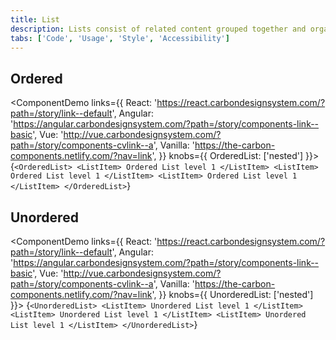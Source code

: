 ```yaml
---
title: List
description: Lists consist of related content grouped together and organized vertically.
tabs: ['Code', 'Usage', 'Style', 'Accessibility']
---
```


## Ordered

<ComponentDemo
  links={{
    React: 'https://react.carbondesignsystem.com/?path=/story/link--default',
    Angular:
      'https://angular.carbondesignsystem.com/?path=/story/components-link--basic',
    Vue: 'http://vue.carbondesignsystem.com/?path=/story/components-cvlink--a',
    Vanilla: 'https://the-carbon-components.netlify.com/?nav=link',
  }}
  knobs={{ OrderedList: ['nested'] }}>
  {`
  <OrderedList>
    <ListItem>
      Ordered List level 1
    </ListItem>
    <ListItem>
      Ordered List level 1
    </ListItem>
    <ListItem>
      Ordered List level 1
    </ListItem>
  </OrderedList>
  `}
</ComponentDemo>

## Unordered

<ComponentDemo
  links={{
    React: 'https://react.carbondesignsystem.com/?path=/story/link--default',
    Angular:
      'https://angular.carbondesignsystem.com/?path=/story/components-link--basic',
    Vue: 'http://vue.carbondesignsystem.com/?path=/story/components-cvlink--a',
    Vanilla: 'https://the-carbon-components.netlify.com/?nav=link',
  }}
  knobs={{ UnorderedList: ['nested'] }}>
  {`
    <UnorderedList>
      <ListItem>
        Unordered List level 1
      </ListItem>
      <ListItem>
        Unordered List level 1
      </ListItem>
      <ListItem>
        Unordered List level 1
      </ListItem>
    </UnorderedList>
    `}
</ComponentDemo>
